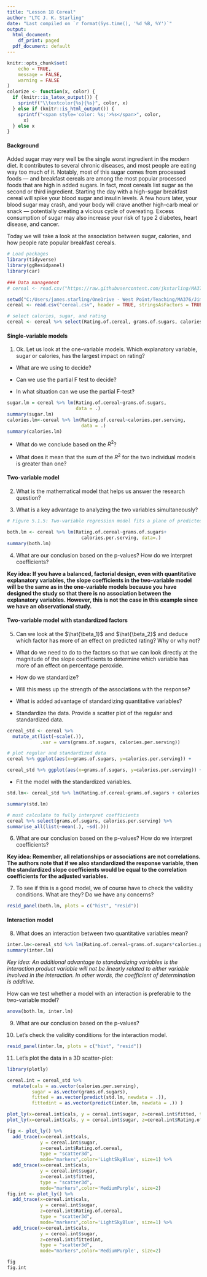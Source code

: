 ```yaml
---
title: "Lesson 18 Cereal"
author: "LTC J. K. Starling"
date: "Last compiled on `r format(Sys.time(), '%d %B, %Y')`"
output:
  html_document:
    df_print: paged
  pdf_document: default
---
```


```r
knitr::opts_chunk$set(
	echo = TRUE,
	message = FALSE,
	warning = FALSE
)
colorize <- function(x, color) {
  if (knitr::is_latex_output()) {
    sprintf("\\textcolor{%s}{%s}", color, x)
  } else if (knitr::is_html_output()) {
    sprintf("<span style='color: %s;'>%s</span>", color, 
      x)
  } else x
}
```

#### Background
Added sugar may very well be the single worst ingredient in the modern diet. It contributes to several chronic diseases, and most people are eating way too much of it. Notably, most of this sugar comes from processed foods — and breakfast cereals are among the most popular processed foods that are high in added sugars. In fact, most cereals list sugar as the second or third ingredient. Starting the day with a high-sugar breakfast cereal will spike your blood sugar and insulin levels. A few hours later, your blood sugar may crash, and your body will crave another high-carb meal or snack — potentially creating a vicious cycle of overeating. Excess consumption of sugar may also increase your risk of type 2 diabetes, heart disease, and cancer.

Today we will take a look at the association between sugar, calories, and how people rate popular breakfast cereals.

```r
# Load packages
library(tidyverse)
library(ggResidpanel)
library(car)
 
### Data management
# cereal <- read.csv("https://raw.githubusercontent.com/jkstarling/MA376/main/cereal.csv", header = TRUE, stringsAsFactors = TRUE)

setwd("C:/Users/james.starling/OneDrive - West Point/Teaching/MA376/JimsLessons/Block III/LSN18/")
cereal <- read.csv("cereal.csv", header = TRUE, stringsAsFactors = TRUE)

# select calories, sugar, and rating
cereal <- cereal %>% select(Rating.of.cereal, grams.of.sugars, calories.per.serving)
```

#### Single-variable models
(@) Ok. Let us look at the one-variable models. Which explanatory variable, sugar or calories, has the largest impact on rating?

- What are we using to decide? 
\vspace{1in}


- Can we use the partial F test to decide? 
\vspace{1in}



- In what situation can we use the partial F-test?
\vspace{1in}



```r
sugar.lm = cereal %>% lm(Rating.of.cereal~grams.of.sugars, 
                         data = .)
summary(sugar.lm)
calories.lm<-cereal %>% lm(Rating.of.cereal~calories.per.serving, 
                           data = .)
summary(calories.lm)
```
- What do we conclude based on the $R^2$? 
\vspace{1in}



- What does it mean that the sum of the $R^2$ for the two individual models is greater than one?



#### Two-variable model
(@) What is the mathematical model that helps us answer the research question? 
\vspace{1in}



(@) What is a key advantage to analyzing the two variables simultaneously? 
\vspace{1in}


```r
# Figure 5.1.5: Two-variable regression model fits a plane of predicted values (cereal rating)

both.lm <- cereal %>% lm(Rating.of.cereal~grams.of.sugars+
                           calories.per.serving, data=.)
summary(both.lm)
```

(@) What are our conclusion based on the p-values? How do we interpret coefficients?
\vspace{1in}






**Key idea: If you have a balanced, factorial design, even with quantitative explanatory variables, the slope coefficients in the two-variable model will be the same as in the one-variable models because you have designed the study so that there is no association between the explanatory variables. However, this is not the case in this example since we have an observational study.**


#### Two-variable model with standardized factors
(@) Can we look at the $\hat{\beta_1}$ and $\hat{\beta_2}$ and deduce which factor has more of an effect on predicted rating? Why or why not? 
\vspace{1in}



- What do we need to do to the factors so that we can look directly at the magnitude of the slope coefficients to determine which variable has more of an effect on percentage peroxide. 
\vspace{1in}



- How do we standardize? 
\vspace{1in}



- Will this mess up the strength of the associations with the response? 
\vspace{1in}



- What is added advantage of standardizing quantitative variables? 
\vspace{1in}


- Standardize the data. Provide a scatter plot of the regular and standardized data. 
```r
cereal_std <- cereal %>%
  mutate_at(list(~scale(.)), 
            .var = vars(grams.of.sugars, calories.per.serving))

# plot regular and standardized data
cereal %>% ggplot(aes(x=grams.of.sugars, y=calories.per.serving)) +                     geom_point() + expand_limits(x=0,y=0)

cereal_std %>% ggplot(aes(x=grams.of.sugars, y=calories.per.serving)) +  geom_point()

```

- Fit the model with the standardized variables.
```r
std.lm<- cereal_std %>% lm(Rating.of.cereal~grams.of.sugars + calories.per.serving, data = .)

summary(std.lm)

# must calculate to fully interpret coefficients
cereal %>% select(grams.of.sugars, calories.per.serving) %>%
summarise_all(list(~mean(.), ~sd(.)))

```

(@) What are our conclusion based on the p-values? How do we interpret coefficients?
\vspace{1in}




**Key idea: Remember, all relationships or associations are not correlations. The authors note that if we also standardized the response variable, then the standardized slope coefficients would be equal to the correlation coefficients for the adjusted variables.**

(@) To see if this is a good model, we of course have to check the validity conditions. What are they? Do we have any concerns?

```r
resid_panel(both.lm, plots = c("hist", "resid"))
```



#### Interaction model

(@) What does an interaction between two quantitative variables mean?  
\vspace{1in}



```r
inter.lm<-cereal_std %>% lm(Rating.of.cereal~grams.of.sugars*calories.per.serving, data = .)
summary(inter.lm)

```

*Key idea: An additional advantage to standardizing variables is the interaction product variable will not be linearly related to either variable involved in the interaction. In other words, the coefficient of determination is additive.*

How can we test whether a model with an interaction is preferable to the two-variable model? 
\vspace{1in}


```r
anova(both.lm, inter.lm)
```

(@) What are our conclusion based on the p-values? 
\vspace{1in}




(@) Let's check the validity conditions for the interaction model.
```r
resid_panel(inter.lm, plots = c("hist", "resid"))
```
\vspace{1in}



(@) Let's plot the data in a 3D scatter-plot:

```r
library(plotly)

cereal.int = cereal_std %>%
  mutate(cals = as.vector(calories.per.serving),
         sugar = as.vector(grams.of.sugars),
         fitted = as.vector(predict(std.lm, newdata = .)),
         fittedint = as.vector(predict(inter.lm, newdata = .)) )

plot_ly(x=cereal.int$cals, y = cereal.int$sugar, z=cereal.int$fitted, type = "scatter3d", mode="markers", size=1)
plot_ly(x=cereal.int$cals, y = cereal.int$sugar, z=cereal.int$Rating.of.cereal, type = "scatter3d", mode="markers", size=1)

fig <- plot_ly() %>%
  add_trace(x=cereal.int$cals,
            y = cereal.int$sugar,
            z=cereal.int$Rating.of.cereal,
            type = "scatter3d",
            mode="markers",color='LightSkyBlue', size=1) %>%
  add_trace(x=cereal.int$cals,
            y = cereal.int$sugar,
            z=cereal.int$fitted,
            type = "scatter3d",
            mode="markers",color='MediumPurple', size=2)
fig.int <- plot_ly() %>%
  add_trace(x=cereal.int$cals,
            y = cereal.int$sugar,
            z=cereal.int$Rating.of.cereal,
            type = "scatter3d",
            mode="markers",color='LightSkyBlue', size=1) %>%
  add_trace(x=cereal.int$cals,
            y = cereal.int$sugar,
            z=cereal.int$fittedint,
            type = "scatter3d",
            mode="markers",color='MediumPurple', size=2)

fig
fig.int

```





